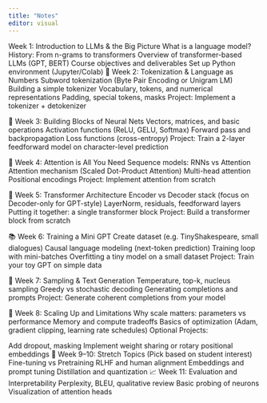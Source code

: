 ```yaml
---
title: "Notes"
editor: visual
---
```


Week 1: Introduction to LLMs & the Big Picture
What is a language model?
History: From n-grams to transformers
Overview of transformer-based LLMs (GPT, BERT)
Course objectives and deliverables
Set up Python environment (Jupyter/Colab)
🧮 Week 2: Tokenization & Language as Numbers
Subword tokenization (Byte Pair Encoding or Unigram LM)
Building a simple tokenizer
Vocabulary, tokens, and numerical representations
Padding, special tokens, masks
Project: Implement a tokenizer + detokenizer

🔣 Week 3: Building Blocks of Neural Nets
Vectors, matrices, and basic operations
Activation functions (ReLU, GELU, Softmax)
Forward pass and backpropagation
Loss functions (cross-entropy)
Project: Train a 2-layer feedforward model on character-level prediction

📐 Week 4: Attention is All You Need
Sequence models: RNNs vs Attention
Attention mechanism (Scaled Dot-Product Attention)
Multi-head attention
Positional encodings
Project: Implement attention from scratch

🧱 Week 5: Transformer Architecture
Encoder vs Decoder stack (focus on Decoder-only for GPT-style)
LayerNorm, residuals, feedforward layers
Putting it together: a single transformer block
Project: Build a transformer block from scratch

📚 Week 6: Training a Mini GPT
Create dataset (e.g. TinyShakespeare, small dialogues)
Causal language modeling (next-token prediction)
Training loop with mini-batches
Overfitting a tiny model on a small dataset
Project: Train your toy GPT on simple data

🧪 Week 7: Sampling & Text Generation
Temperature, top-k, nucleus sampling
Greedy vs stochastic decoding
Generating completions and prompts
Project: Generate coherent completions from your model

🧠 Week 8: Scaling Up and Limitations
Why scale matters: parameters vs performance
Memory and compute tradeoffs
Basics of optimization (Adam, gradient clipping, learning rate schedules)
Optional Projects:

Add dropout, masking
Implement weight sharing or rotary positional embeddings
🧩 Week 9–10: Stretch Topics (Pick based on student interest)
Fine-tuning vs Pretraining
RLHF and human alignment
Embeddings and prompt tuning
Distillation and quantization
📈 Week 11: Evaluation and Interpretability
Perplexity, BLEU, qualitative review
Basic probing of neurons
Visualization of attention heads